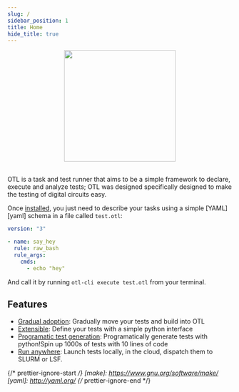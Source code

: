 ```yaml
---
slug: /
sidebar_position: 1
title: Home
hide_title: true
---
```


<div align="center">
  <img id="logo" src="/img/logo.svg" height="250px" width="250px" />
</div>
<br />

OTL is a task and test runner that aims to be a simple framework to declare, execute and analyze tests; OTL was designed specifically designed to make the testing of digital circuits easy.

Once [installed](/installation), you just need to describe your tasks
using a simple [YAML][yaml] schema in a file called `test.otl`:

```yaml title="test.otl"
version: "3"

- name: say_hey
  rule: raw_bash
  rule_args:
    cmds:
      - echo "hey"
```

And call it by running `otl-cli execute test.otl` from your terminal.

## Features

- [Gradual adoption](/adoption): Gradually move your tests and build into OTL
- [Extensible](/writing-rules): Define your tests with a simple python interface
- [Programatic test generation](/python-api): Programatically generate tests with python!Spin up 1000s of tests with 10 lines of code
- [Run anywhere](/runners): Launch tests locally, in the cloud, dispatch them to SLURM or LSF.

{/* prettier-ignore-start */}
[make]: https://www.gnu.org/software/make/
[yaml]: http://yaml.org/
{/* prettier-ignore-end */}
